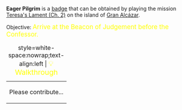 '''Eager Pilgrim''' is a [[Badges|badge]] that can be obtained by playing the mission [[Teresa's Lament (Ch. 2)]] on the island of [[Gran Alcázar]].

Objective: <big style="color:yellow">Arrive at the Beacon of Judgement before the Confessor.</big>

{| class="mw-collapsible mw-collapsed"
|+ style=white-space:nowrap;text-align:left | <big style="color:yellow">💡 Walkthrough</big>
|-
| Please contribute...
|}